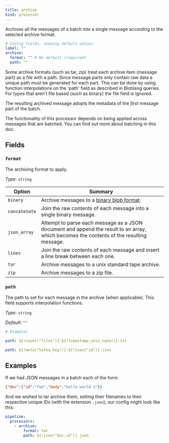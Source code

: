 ```yaml
---
title: archive
kind: processor
---
```


Archives all the messages of a batch into a single message according to the selected archive format.

```yml
# Config fields, showing default values
label: ""
archive:
  format: "" # No default (required)
  path: ""
```

Some archive formats (such as tar, zip) treat each archive item (message part) as a file with a path. Since message parts only contain raw data a unique path must be generated for each part. This can be done by using function interpolations on the 'path' field as described in Bloblang queries. For types that aren't file based (such as binary) the file field is ignored.

The resulting archived message adopts the metadata of the _first_ message part of the batch.

The functionality of this processor depends on being applied across messages that are batched. You can find out more about batching in this doc.

## Fields

### `format`

The archiving format to apply.


*Type*: `string`



| Option | Summary |
| ------ | ------- |
| `binary` | Archive messages to a [binary blob format](https://github.com/redpanda-data/benthos/blob/main/internal/message/message.go#L96). |
| `concatenate` | Join the raw contents of each message into a single binary message. |
| `json_array` | Attempt to parse each message as a JSON document and append the result to an array, which becomes the contents of the resulting message. |
| `lines` | Join the raw contents of each message and insert a line break between each one. |
| `tar` | Archive messages to a unix standard tape archive. |
| `zip` | Archive messages to a zip file. |


### `path`

The path to set for each message in the archive (when applicable).
This field supports interpolation functions.


*Type*: `string`

*Default*: `""`

```yml
# Examples

path: ${!count("files")}-${!timestamp_unix_nano()}.txt

path: ${!meta("kafka_key")}-${!json("id")}.json
```

## Examples

<Tabs>
<TabItem label="Tar Archive">

If we had JSON messages in a batch each of the form:

```json
{"doc":{"id":"foo","body":"hello world 1"}}
```

And we wished to tar archive them, setting their filenames to their respective unique IDs (with the extension `.json`), our config might look like
this:

```yaml
pipeline:
  processors:
    - archive:
        format: tar
        path: ${!json("doc.id")}.json
```

</TabItem>
</Tabs>


